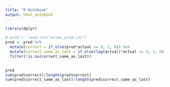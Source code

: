 ```yaml
---
title: "R Notebook"
output: html_notebook
---
```


```r
library(dplyr)
```


```r
# pred <- read.csv("arima_pred.csv")
pred <- pred %>% 
  mutate(correct = if_else(pred*actual >= 0, 1, 0)) %>%
  mutate(correct_same_as_last = if_else(lag(actual)*actual >= 0, 1, 0)) %>%
  filter(!is.na(correct_same_as_last))
  

pred
sum(pred$correct)/length(pred$correct)
sum(pred$correct_same_as_last)/length(pred$correct_same_as_last)
```

